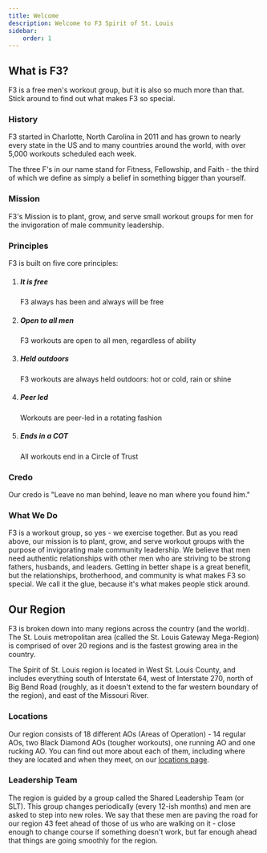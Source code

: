 ```yaml
---
title: Welcome
description: Welcome to F3 Spirit of St. Louis
sidebar:
    order: 1
---
```


## What is F3?

F3 is a free men's workout group, but it is also so much more than that. Stick around to find out what makes F3 so special.

### History

F3 started in Charlotte, North Carolina in 2011 and has grown to nearly every state in the US and to many countries around the world, with over 5,000 workouts scheduled each week.

The three F's in our name stand for Fitness, Fellowship, and Faith - the third of which we define as simply a belief in something bigger than yourself.

### Mission

F3's Mission is to plant, grow, and serve small workout groups for men for the invigoration of male community leadership.

### Principles

F3 is built on five core principles:

<Steps>

1. ##### **It is free**

    F3 always has been and always will be free

2. ##### **Open to all men**

    F3 workouts are open to all men, regardless of ability

3. ##### **Held outdoors**

    F3 workouts are always held outdoors: hot or cold, rain or shine

4. ##### **Peer led**

    Workouts are peer-led in a rotating fashion

5. ##### **Ends in a COT**

    All workouts end in a Circle of Trust

</Steps>

### Credo

Our credo is "Leave no man behind, leave no man where you found him."

### What We Do

F3 is a workout group, so yes - we exercise together. But as you read above, our mission is to plant, grow, and serve workout groups with the purpose of invigorating male community leadership. We believe that men need authentic relationships with other men who are striving to be strong fathers, husbands, and leaders. Getting in better shape is a great benefit, but the relationships, brotherhood, and community is what makes F3 so special. We call it the glue, because it's what makes people stick around.

## Our Region

F3 is broken down into many regions across the country (and the world). The St. Louis metropolitan area (called the St. Louis Gateway Mega-Region) is comprised of over 20 regions and is the fastest growing area in the country.

The Spirit of St. Louis region is located in West St. Louis County, and includes everything south of Interstate 64, west of Interstate 270, north of Big Bend Road (roughly, as it doesn't extend to the far western boundary of the region), and east of the Missouri River.

### Locations

Our region consists of 18 different AOs (Areas of Operation) - 14 regular AOs, two Black Diamond AOs (tougher workouts), one running AO and one rucking AO. You can find out more about each of them, including where they are located and when they meet, on our [locations page](/reference/locations).

### Leadership Team

The region is guided by a group called the Shared Leadership Team (or SLT). This group changes periodically (every 12-ish months) and men are asked to step into new roles. We say that these men are paving the road for our region 43 feet ahead of those of us who are walking on it - close enough to change course if something doesn't work, but far enough ahead that things are going smoothly for the region.
